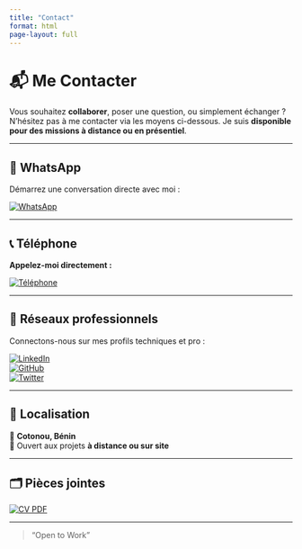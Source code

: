 ```yaml
---
title: "Contact"
format: html
page-layout: full
---
```


# 📬 Me Contacter

Vous souhaitez **collaborer**, poser une question, ou simplement échanger ?  
N'hésitez pas à me contacter via les moyens ci-dessous. Je suis **disponible pour des missions à distance ou en présentiel**.

---

## 💬 WhatsApp

Démarrez une conversation directe avec moi :

[![WhatsApp](https://img.shields.io/badge/💬%20WhatsApp-Message-green?style=for-the-badge&logo=whatsapp)](https://wa.me/2290151344289)

---

## 📞 Téléphone

**Appelez-moi directement :**

[![Téléphone](https://img.shields.io/badge/📱%20Téléphone-Contact-green?style=for-the-badge&logo=phone)](tel:+2290151344289)

---

## 💼 Réseaux professionnels

Connectons-nous sur mes profils techniques et pro :

[![LinkedIn](https://img.shields.io/badge/💼%20LinkedIn-blue?style=for-the-badge&logo=linkedin)](https://www.linkedin.com/in/dona-erick)  
[![GitHub](https://img.shields.io/badge/🐙%20GitHub-black?style=for-the-badge&logo=github)](https://github.com/dona-eric)  
[![Twitter](https://img.shields.io/badge/🐦%20Twitter-Connect-blue?style=for-the-badge&logo=twitter)](https://x.com/EricSchrodinger)

---

## 📍 Localisation

📌 **Cotonou, Bénin**  
📡 Ouvert aux projets **à distance ou sur site**

---

## 🗂 Pièces jointes

[![CV PDF](https://img.shields.io/badge/📄%20Mon%20CV-Télécharger-rouge?style=for-the-badge&logo=adobeacrobatreader)](images/CV%20TECH%20ERIC.pdf)

---

> "Open to Work"